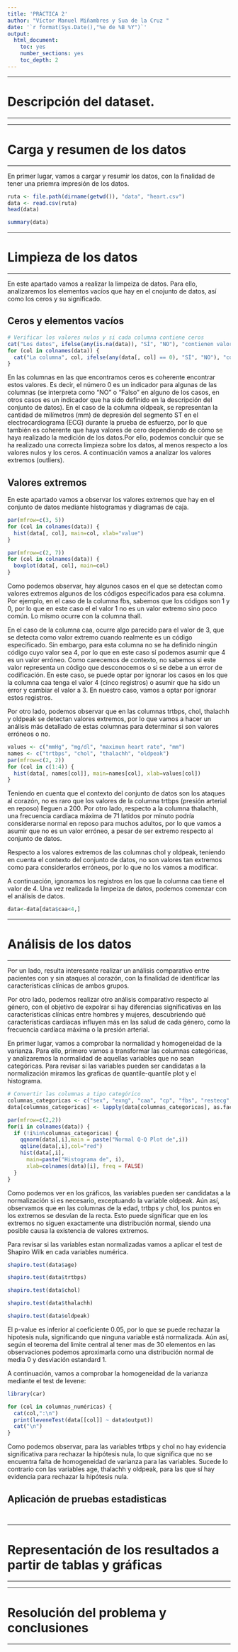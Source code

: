 ```yaml
---
title: 'PRÁCTICA 2'
author: "Víctor Manuel Miñambres y Sua de la Cruz "
date: '`r format(Sys.Date(),"%e de %B %Y")`'
output:
  html_document:
    toc: yes
    number_sections: yes
    toc_depth: 2
---
```


****
# Descripción del dataset.
****



****
# Carga y resumen de los datos
****
En primer lugar, vamos a cargar y resumir los datos, con la finalidad de tener una priemra impresión de los datos.
```r
ruta <- file.path(dirname(getwd()), "data", "heart.csv")
data <- read.csv(ruta)
head(data)
```
```r
summary(data)
```

****
# Limpieza de los datos
****
En este apartado vamos a realizar la limpeiza de datos. Para ello, analizaremos los elementos vacíos que hay en el cnojunto de datos, así como los ceros y su significado.

## Ceros y elementos vacíos

```r
# Verificar los valores nulos y si cada columna contiene ceros
cat("Los datos", ifelse(any(is.na(data)), "SÍ", "NO"), "contienen valores nulos\n")
for (col in colnames(data)) {
  cat("La columna", col, ifelse(any(data[, col] == 0), "SÍ", "NO"), "contiene ceros\n")
}
```
En las columnas en las que encontramos ceros es coherente encontrar estos valores. Es decir, el número 0 es un indicador para algunas de las columnas (se interpreta como "NO" o "Falso" en alguno de los casos, en otros casos es un indicador que ha sido definido en la descripción del conjunto de datos). En el caso de la columna oldpeak, se representan la cantidad de milímetros (mm) de depresión del segmento ST en el electrocardiograma (ECG) durante la prueba de esfuerzo, por lo que también es coherente que haya valores de cero dependiendo de cómo se haya realizado la medición de los datos.Por ello, podemos concluir que se ha realizado una correcta limpieza sobre los datos, al menos respecto a los valores nulos y los ceros. A continuación vamos a analizar los valores extremos (outliers).


## Valores extremos
En este apartado vamos a observar los valores extremos que hay en el conjunto de datos mediante histogramas y diagramas de caja.

```r
par(mfrow=c(3, 5))
for (col in colnames(data)) {
  hist(data[, col], main=col, xlab="value")
}
```


```r
par(mfrow=c(2, 7))
for (col in colnames(data)) {
  boxplot(data[, col], main=col)
}
```
Como podemos observar, hay algunos casos en el que se detectan como valores extremos algunos de los códigos especificados para esa columna. Por ejemplo, en el caso de la columna fbs, sabemos que los códigos son 1 y 0, por lo que en este caso el el valor 1 no es un valor extremo sino poco común. Lo mismo ocurre con la columna thall. 

En el caso de la columna caa, ocurre algo parecido para el valor de 3, que se detecta como valor extremo cuando realmente es un código especificado. Sin embargo, para esta columna no se ha definido ningún código cuyo valor sea 4, por lo que en este caso sí podemos asumir que 4 es un valor erróneo. Como carecemos de contexto, no sabemos si este valor representa un código que desconocemos o si se debe a un error de codificación. En este caso, se puede optar por ignorar los casos en los que la columna caa tenga el valor 4 (cinco registros) o asumir que ha sido un error y cambiar el valor a 3. En nuestro caso, vamos a optar por ignorar estos registros.

Por otro lado, podemos observar que en las columnas trtbps, chol, thalachh y oldpeak se detectan valores extremos, por lo que vamos a hacer un análisis más detallado de estas columnas para determinar si son valores erróneos o no.

```r
values <- c("mmHg", "mg/dl", "maximun heart rate", "mm")
names <- c("trtbps", "chol", "thalachh", "oldpeak")
par(mfrow=c(2, 2))
for (col in c(1:4)) {
  hist(data[, names[col]], main=names[col], xlab=values[col])
}
```

Teniendo en cuenta que el contexto del conjunto de datos son los ataques al corazón, no es raro que los valores de la columna trtbps (presión arterial en reposo) lleguen a 200. Por otro lado, respecto a la columna thalachh, una frecuencia cardíaca máxima de 71 latidos por minuto podría considerarse normal en reposo para muchos adultos, por lo que vamos a asumir que no es un valor erróneo, a pesar de ser extremo respecto al conjunto de datos. 

Respecto a los valores extremos de las columnas chol y oldpeak, teniendo en cuenta el contexto del conjunto de datos, no son valores tan extremos como para considerarlos erróneos, por lo que no los vamos a modificar.

A continuación, ignoramos los registros en los que la columna caa tiene el valor de 4. Una vez realizada la limpeiza de datos, podemos comenzar con el análisis de datos.

```r
data<-data[data$caa<4,]
```

****
# Análisis de los datos
****

Por un lado, resulta interesante realizar un análisis comparativo entre pacientes con y sin ataques al corazón, con la finalidad de identificar las características clínicas de ambos grupos. 

Por otro lado, podemos realizar otro análisis comparativo respecto al género, con el objetivo de expolrar si hay diferencias significativas en las características clínicas entre hombres y mujeres, descubriendo qué características cardíacas influyen más en las salud de cada género, como la frecuencia cardíaca máxima o la presión arterial. 


En primer lugar, vamos a comprobar la normalidad y homogeneidad de la varianza. Para ello, primero vamos a transformar las columnas categóricas, y analizaremos la normalidad de aquellas variables que no sean categóricas. Para revisar si las variables pueden ser candidatas a la normalización miramos las graficas de quantile-quantile plot y el histograma.
```r
# Convertir las columnas a tipo categórico
columnas_categoricas <- c("sex", "exng", "caa", "cp", "fbs", "restecg", "thall", "slp", "output")
data[columnas_categoricas] <- lapply(data[columnas_categoricas], as.factor)

par(mfrow=c(2,2))
for(i in colnames(data)) {
  if (!i%in%columnas_categoricas) {
    qqnorm(data[,i],main = paste("Normal Q-Q Plot de",i))
    qqline(data[,i],col="red")
    hist(data[,i], 
      main=paste("Histograma de", i), 
      xlab=colnames(data)[i], freq = FALSE)
  }
}
```

Como podemos ver en los gráficos, las variables pueden ser candidatas a la normalización si es necesario, exceptuando la variable oldpeak. Aún así, observamos que en las columnas de la edad, trtbps y chol, los puntos en los extremos se desvían de la recta. Esto puede significar que en los extremos no siguen exactamente una distribución normal, siendo una posible causa la existencia de valores extremos.

Para revisar si las variables estan normalizadas vamos a aplicar el test de Shapiro Wilk en cada variables numérica.

```r
shapiro.test(data$age)
```

```r
shapiro.test(data$trtbps)
```

```r
shapiro.test(data$chol)
```

```r
shapiro.test(data$thalachh)
```

```r
shapiro.test(data$oldpeak)
```

El p-value es inferior al coeficiente 0.05, por lo que se puede rechazar la hipotesis nula, significando que ninguna variable está normalizada. Aún así, según el teorema del limite central al tener mas de 30 elementos en las observaciones podemos aproximarla como una distribución normal de media 0 y desviación estandard 1.

A continuación, vamos a comprobar la homogeneidad de la varianza mediante el test de levene:

```r
library(car)

for (col in columnas_numéricas) {
  cat(col,":\n")
  print(leveneTest(data[[col]] ~ data$output))
  cat("\n")
}
```
Como podemos observar, para las variables trtbps y chol no hay evidencia significativa para rechazar la hipótesis nula, lo que significa que no se encuentra falta de homogeneidad de varianza para las variables. Sucede lo contrario con las variables age, thalachh y oldpeak, para las que sí hay evidencia para rechazar la hipótesis nula.


## Aplicación de pruebas estadisticas


```r

```



```r

```




****
# Representación de los resultados a partir de tablas y gráficas
****



****
# Resolución del problema y conclusiones
****




